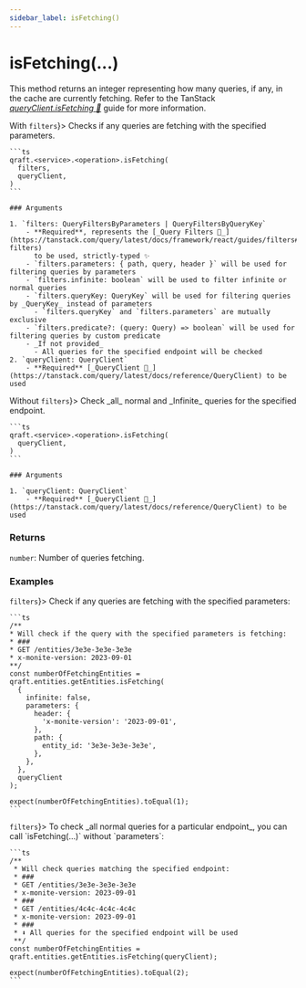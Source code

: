 ```yaml
---
sidebar_label: isFetching()
---
```



# isFetching(...)

This method returns an integer representing how many queries, if any, in the cache are currently fetching.
Refer to the TanStack [_queryClient.isFetching 🌴_](https://tanstack.com/query/latest/docs/reference/QueryClient#queryclientisfetching)
guide for more information.

<Tabs>
  <TabItem value="with-filters" label={<span style={{verticalAlign: "middle"}}>With <code>filters</code></span>}>
    Checks if any queries are fetching with the specified parameters.

    ```ts
    qraft.<service>.<operation>.isFetching(
      filters,
      queryClient,
    )
    ```

    ### Arguments

    1. `filters: QueryFiltersByParameters | QueryFiltersByQueryKey`
        - **Required**, represents the [_Query Filters 🌴_](https://tanstack.com/query/latest/docs/framework/react/guides/filters#query-filters)
          to be used, strictly-typed ✨
        - `filters.parameters: { path, query, header }` will be used for filtering queries by parameters
        - `filters.infinite: boolean` will be used to filter infinite or normal queries
        - `filters.queryKey: QueryKey` will be used for filtering queries by _QueryKey_ instead of parameters
          - `filters.queryKey` and `filters.parameters` are mutually exclusive
        - `filters.predicate?: (query: Query) => boolean` will be used for filtering queries by custom predicate
        - _If not provided_
          - All queries for the specified endpoint will be checked
    2. `queryClient: QueryClient`
        - **Required** [_QueryClient 🌴_](https://tanstack.com/query/latest/docs/reference/QueryClient) to be used
  </TabItem>
  <TabItem value="without-filters" label={<span style={{verticalAlign: "middle"}}>Without <code>filters</code></span>}>
    Check _all_ normal and _Infinite_ queries for the specified endpoint.

    ```ts
    qraft.<service>.<operation>.isFetching(
      queryClient,
    )
    ```

    ### Arguments

    1. `queryClient: QueryClient`
        - **Required** [_QueryClient 🌴_](https://tanstack.com/query/latest/docs/reference/QueryClient) to be used
  </TabItem>
</Tabs>

### Returns

`number`: Number of queries fetching.

### Examples

<Tabs>
  <TabItem value="with-filters" label={<span style={{verticalAlign: "middle"}}><code>filters</code></span>}>
    Check if any queries are fetching with the specified parameters:

    ```ts
    /**
    * Will check if the query with the specified parameters is fetching:
    * ###
    * GET /entities/3e3e-3e3e-3e3e
    * x-monite-version: 2023-09-01
    **/
    const numberOfFetchingEntities = qraft.entities.getEntities.isFetching(
      {
        infinite: false,
        parameters: {
          header: {
            'x-monite-version': '2023-09-01',
          },
          path: {
            entity_id: '3e3e-3e3e-3e3e',
          },
        },
      },
      queryClient
    );

    expect(numberOfFetchingEntities).toEqual(1);
    ```
  </TabItem>
  <TabItem value="without-filters" label={<span style={{verticalAlign: "middle"}}><code style={{textDecoration: 'line-through'}}>filters</code></span>}>
    To check _all normal queries for a particular endpoint_, you can call `isFetching(...)` without `parameters`:

    ```ts
    /**
     * Will check queries matching the specified endpoint:
     * ###
     * GET /entities/3e3e-3e3e-3e3e
     * x-monite-version: 2023-09-01
     * ###
     * GET /entities/4c4c-4c4c-4c4c
     * x-monite-version: 2023-09-01
     * ###
     * ⬇︎ All queries for the specified endpoint will be used
     **/
    const numberOfFetchingEntities = qraft.entities.getEntities.isFetching(queryClient);

    expect(numberOfFetchingEntities).toEqual(2);
    ```
  </TabItem>
</Tabs>
